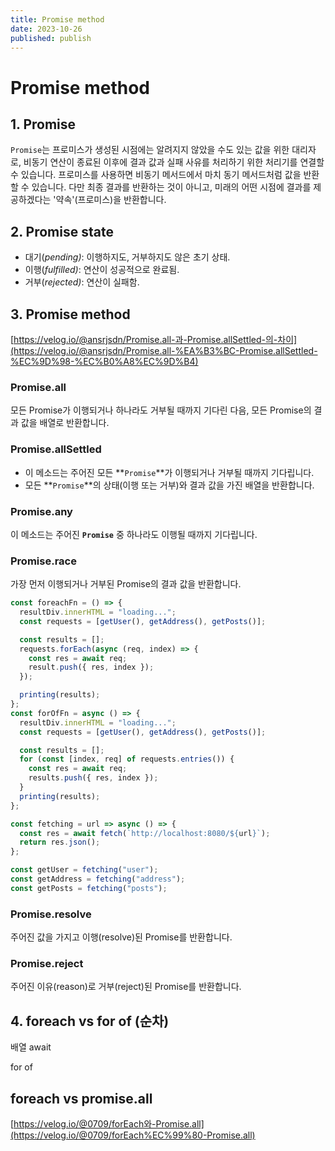 ```yaml
---
title: Promise method
date: 2023-10-26
published: publish
---
```


# Promise method

## 1. Promise

`Promise`는 프로미스가 생성된 시점에는 알려지지 않았을 수도 있는 값을 위한 대리자로, 비동기 연산이 종료된 이후에 결과 값과 실패 사유를 처리하기 위한 처리기를 연결할 수 있습니다. 프로미스를 사용하면 비동기 메서드에서 마치 동기 메서드처럼 값을 반환할 수 있습니다. 다만 최종 결과를 반환하는 것이 아니고, 미래의 어떤 시점에 결과를 제공하겠다는 '약속'(프로미스)을 반환합니다.

## 2. Promise state

- 대기(_pending)_: 이행하지도, 거부하지도 않은 초기 상태.
- 이행(_fulfilled)_: 연산이 성공적으로 완료됨.
- 거부(_rejected)_: 연산이 실패함.

## 3. Promise method

[https://velog.io/@ansrjsdn/Promise.all-과-Promise.allSettled-의-차이](https://velog.io/@ansrjsdn/Promise.all-%EA%B3%BC-Promise.allSettled-%EC%9D%98-%EC%B0%A8%EC%9D%B4)

### Promise.all

모든 Promise가 이행되거나 하나라도 거부될 때까지 기다린 다음, 모든 Promise의 결과 값을 배열로 반환합니다.

### Promise.allSettled

- 이 메소드는 주어진 모든 **`Promise`**가 이행되거나 거부될 때까지 기다립니다.
- 모든 **`Promise`**의 상태(이행 또는 거부)와 결과 값을 가진 배열을 반환합니다.

### Promise.any

이 메소드는 주어진 **`Promise`** 중 하나라도 이행될 때까지 기다립니다.

### Promise.race

가장 먼저 이행되거나 거부된 Promise의 결과 값을 반환합니다.

```js
const foreachFn = () => {
  resultDiv.innerHTML = "loading...";
  const requests = [getUser(), getAddress(), getPosts()];

  const results = [];
  requests.forEach(async (req, index) => {
    const res = await req;
    result.push({ res, index });
  });

  printing(results);
};
const forOfFn = async () => {
  resultDiv.innerHTML = "loading...";
  const requests = [getUser(), getAddress(), getPosts()];

  const results = [];
  for (const [index, req] of requests.entries()) {
    const res = await req;
    results.push({ res, index });
  }
  printing(results);
};

const fetching = url => async () => {
  const res = await fetch(`http://localhost:8080/${url}`);
  return res.json();
};

const getUser = fetching("user");
const getAddress = fetching("address");
const getPosts = fetching("posts");
```

### Promise.resolve

주어진 값을 가지고 이행(resolve)된 Promise를 반환합니다.

### Promise.reject

주어진 이유(reason)로 거부(reject)된 Promise를 반환합니다.

## 4. foreach vs for of (순차)

배열 await

for of

## foreach vs promise.all

[https://velog.io/@0709/forEach와-Promise.all](https://velog.io/@0709/forEach%EC%99%80-Promise.all)
